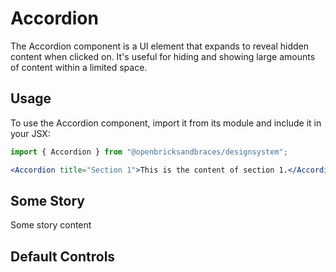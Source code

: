 
<Meta title="Miscellaneous/Accordion/Docs" of={AccordionMeta} />

# Accordion

The Accordion component is a UI element that expands to reveal hidden content when clicked on. It's useful for hiding and showing large amounts of content within a limited space.

## Usage

To use the Accordion component, import it from its module and include it in your JSX:

```jsx
import { Accordion } from "@openbricksandbraces/designsystem";

<Accordion title="Section 1">This is the content of section 1.</Accordion>;
```

## Some Story

Some story content

<Canvas of={AccordionStories.Controlled} />

## Default Controls

<Controls />
